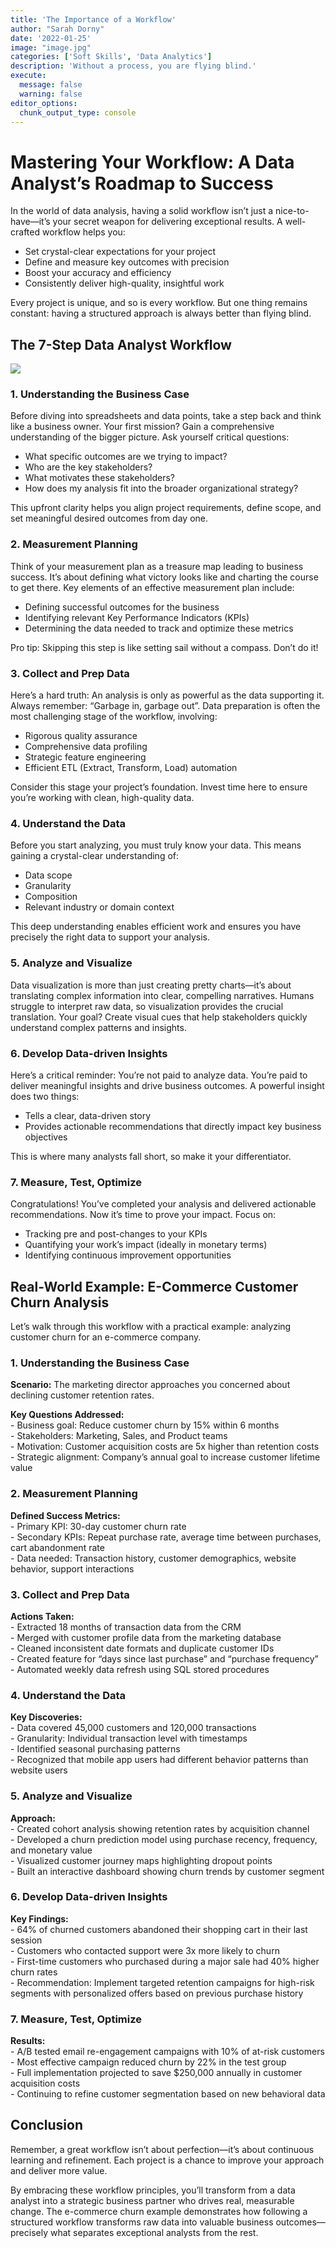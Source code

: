 ```yaml
---
title: 'The Importance of a Workflow'
author: "Sarah Dorny"
date: '2022-01-25'
image: "image.jpg"
categories: ['Soft Skills', 'Data Analytics']
description: 'Without a process, you are flying blind.'
execute: 
  message: false
  warning: false
editor_options: 
  chunk_output_type: console
---
```


# Mastering Your Workflow: A Data Analyst's Roadmap to Success

In the world of data analysis, having a solid workflow isn't just a nice-to-have—it's your secret weapon for delivering exceptional results. A well-crafted workflow helps you:

- Set crystal-clear expectations for your project
- Define and measure key outcomes with precision
- Boost your accuracy and efficiency
- Consistently deliver high-quality, insightful work

Every project is unique, and so is every workflow. But one thing remains constant: having a structured approach is always better than flying blind.

## The 7-Step Data Analyst Workflow
![](workflow.png)     

### 1. Understanding the Business Case
Before diving into spreadsheets and data points, take a step back and think like a business owner. Your first mission? Gain a comprehensive understanding of the bigger picture.
Ask yourself critical questions:

- What specific outcomes are we trying to impact?
- Who are the key stakeholders?
- What motivates these stakeholders?
- How does my analysis fit into the broader organizational strategy?

This upfront clarity helps you align project requirements, define scope, and set meaningful desired outcomes from day one.

### 2. Measurement Planning
Think of your measurement plan as a treasure map leading to business success. It's about defining what victory looks like and charting the course to get there.
Key elements of an effective measurement plan include:

- Defining successful outcomes for the business
- Identifying relevant Key Performance Indicators (KPIs)
- Determining the data needed to track and optimize these metrics

Pro tip: Skipping this step is like setting sail without a compass. Don't do it!

### 3. Collect and Prep Data
Here's a hard truth: An analysis is only as powerful as the data supporting it. Always remember: "Garbage in, garbage out". Data preparation is often the most challenging stage of the workflow, involving:

- Rigorous quality assurance
- Comprehensive data profiling
- Strategic feature engineering
- Efficient ETL (Extract, Transform, Load) automation

Consider this stage your project's foundation. Invest time here to ensure you're working with clean, high-quality data.

### 4. Understand the Data 
Before you start analyzing, you must truly know your data. This means gaining a crystal-clear understanding of:

- Data scope
- Granularity
- Composition
- Relevant industry or domain context

This deep understanding enables efficient work and ensures you have precisely the right data to support your analysis.

### 5. Analyze and Visualize
Data visualization is more than just creating pretty charts—it's about translating complex information into clear, compelling narratives. Humans struggle to interpret raw data, so visualization provides the crucial translation.
Your goal? Create visual cues that help stakeholders quickly understand complex patterns and insights.

### 6. Develop Data-driven Insights
Here's a critical reminder: You're not paid to analyze data. You're paid to deliver meaningful insights and drive business outcomes.
A powerful insight does two things:

- Tells a clear, data-driven story
- Provides actionable recommendations that directly impact key business objectives

This is where many analysts fall short, so make it your differentiator.

### 7. Measure, Test, Optimize
Congratulations! You've completed your analysis and delivered actionable recommendations. Now it's time to prove your impact.
Focus on:

- Tracking pre and post-changes to your KPIs
- Quantifying your work's impact (ideally in monetary terms)
- Identifying continuous improvement opportunities

## Real-World Example: E-Commerce Customer Churn Analysis

Let's walk through this workflow with a practical example: analyzing customer churn for an e-commerce company.

### 1. Understanding the Business Case
**Scenario:** The marketing director approaches you concerned about declining customer retention rates.

**Key Questions Addressed:**  
- Business goal: Reduce customer churn by 15% within 6 months  
- Stakeholders: Marketing, Sales, and Product teams  
- Motivation: Customer acquisition costs are 5x higher than retention costs  
- Strategic alignment: Company's annual goal to increase customer lifetime value  

### 2. Measurement Planning
**Defined Success Metrics:**  
- Primary KPI: 30-day customer churn rate  
- Secondary KPIs: Repeat purchase rate, average time between purchases, cart abandonment rate  
- Data needed: Transaction history, customer demographics, website behavior, support interactions  

### 3. Collect and Prep Data
**Actions Taken:**  
- Extracted 18 months of transaction data from the CRM  
- Merged with customer profile data from the marketing database  
- Cleaned inconsistent date formats and duplicate customer IDs  
- Created feature for "days since last purchase" and "purchase frequency"  
- Automated weekly data refresh using SQL stored procedures  

### 4. Understand the Data
**Key Discoveries:**  
- Data covered 45,000 customers and 120,000 transactions  
- Granularity: Individual transaction level with timestamps  
- Identified seasonal purchasing patterns  
- Recognized that mobile app users had different behavior patterns than website users  

### 5. Analyze and Visualize
**Approach:**  
- Created cohort analysis showing retention rates by acquisition channel  
- Developed a churn prediction model using purchase recency, frequency, and monetary value   
- Visualized customer journey maps highlighting dropout points  
- Built an interactive dashboard showing churn trends by customer segment  

### 6. Develop Data-driven Insights
**Key Findings:**  
- 64% of churned customers abandoned their shopping cart in their last session  
- Customers who contacted support were 3x more likely to churn  
- First-time customers who purchased during a major sale had 40% higher churn rates  
- Recommendation: Implement targeted retention campaigns for high-risk segments with personalized offers based on previous purchase history  

### 7. Measure, Test, Optimize
**Results:**  
- A/B tested email re-engagement campaigns with 10% of at-risk customers  
- Most effective campaign reduced churn by 22% in the test group  
- Full implementation projected to save $250,000 annually in customer acquisition costs  
- Continuing to refine customer segmentation based on new behavioral data  

## Conclusion

Remember, a great workflow isn't about perfection—it's about continuous learning and refinement. Each project is a chance to improve your approach and deliver more value.

By embracing these workflow principles, you'll transform from a data analyst into a strategic business partner who drives real, measurable change. The e-commerce churn example demonstrates how following a structured workflow transforms raw data into valuable business outcomes—precisely what separates exceptional analysts from the rest.
